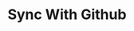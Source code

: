 ---
title: 'Sync With Github'
description: 'Guide for platform leads on integrating Amplication with GitHub for streamlined infrastructure management.'
icon: 'code-commit'
---